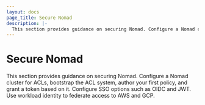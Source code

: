 ```yaml
---
layout: docs
page_title: Secure Nomad
description: |-
  This section provides guidance on securing Nomad. Configure a Nomad cluster for ACLs, bootstrap the ACL system, author your first policy, and grant a token based on it. Configure SSO options such as OIDC and JWT. Use workload identity to federate access to AWS and GCP.
---
```


# Secure Nomad

This section provides guidance on securing Nomad. Configure a Nomad cluster for ACLs, bootstrap the ACL system, author your first policy, and grant a token based on it. Configure SSO options such as OIDC and JWT. Use workload identity to federate access to AWS and GCP.
